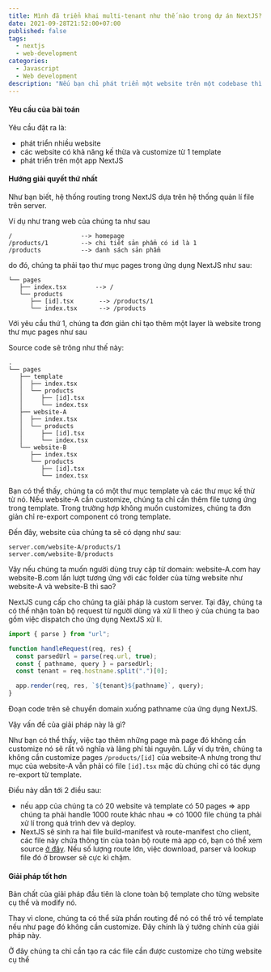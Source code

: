 ```yaml
---
title: Mình đã triển khai multi-tenant như thế nào trong dự án NextJS?
date: 2021-09-28T21:52:00+07:00
published: false
tags:
  - nextjs
  - web-development
categories:
  - Javascript
  - Web development
description: "Nếu bạn chỉ phát triển một website trên một codebase thì mọi chuyện thật đơn giản với đa số các web framework nhưng sẽ thế nào nếu bạn muốn phát triển cả một hệ thống các website chỉ với một codebase, cụ thể là trong NextJS. Đây là bài toán mình đã gặp phải trong công ty và đây là bài chia sẻ về hướng giải quyết của mình với vấn đề multi-tenant trong NextJS."
---
```


#### Yêu cầu của bài toán

Yêu cầu đặt ra là:

- phát triển nhiều website
- các website có khả năng kế thừa và customize từ 1 template
- phát triển trên một app NextJS

#### Hướng giải quyết thứ nhất

Như bạn biết, hệ thống routing trong NextJS dựa trên hệ thống quản lí file trên server.

Ví dụ như trang web của chúng ta như sau

```
/                   --> homepage
/products/1         --> chi tiết sản phẩm có id là 1
/products           --> danh sách sản phẩm
```

do đó, chúng ta phải tạo thư mục pages trong ứng dụng NextJS như sau:

```
└── pages
   ├── index.tsx        --> /
   └── products
      ├── [id].tsx       --> /products/1
      └── index.tsx      --> /products
```

Với yêu cầu thứ 1, chúng ta đơn giản chỉ tạo thêm một layer là website trong thư mục pages như sau

Source code sẽ trông như thế này:

```
.
└── pages
   ├── template
   │  ├── index.tsx
   │  └── products
   │     ├── [id].tsx
   │     └── index.tsx
   ├── website-A
   │  ├── index.tsx
   │  └── products
   │     ├── [id].tsx
   │     └── index.tsx
   └── website-B
      ├── index.tsx
      └── products
         ├── [id].tsx
         └── index.tsx
```

Bạn có thể thấy, chúng ta có một thư mục template và các thư mục kế thừ từ nó. Nếu website-A cần customize, chúng ta chỉ cần thêm file tương ứng trong template. Trong trường hợp không muốn customizes, chúng ta đơn giản chỉ re-export component có trong template.

Đến đây, website của chúng ta sẽ có dạng như sau:

```
server.com/website-A/products/1
server.com/website-B/products
```

Vậy nếu chúng ta muốn người dùng truy cập từ domain: website-A.com hay website-B.com lần lượt tương ứng với các folder của từng website như website-A và website-B thì sao?

NextJS cung cấp cho chúng ta giải pháp là custom server. Tại đây, chúng ta có thể nhận toàn bộ request từ người dùng và xử lí theo ý của chúng ta bao gồm việc dispatch cho ứng dụng NextJS xử lí.

```javascript
import { parse } from "url";

function handleRequest(req, res) {
  const parsedUrl = parse(req.url, true);
  const { pathname, query } = parsedUrl;
  const tenant = req.hostname.split(".")[0];

  app.render(req, res, `${tenant}${pathname}`, query);
}
```

Đoạn code trên sẽ chuyển domain xuống pathname của ứng dụng NextJS.

Vậy vấn đề của giải pháp này là gì?

Như bạn có thể thấy, việc tạo thêm những page mà page đó không cần customize nó sẽ rất vô nghĩa và lãng phí tài nguyên.
Lấy ví dụ trên, chúng ta không cần customize pages `/products/[id]` của website-A nhưng trong thư mục của website-A vẫn phải có file `[id].tsx` mặc dù chúng chỉ có tác dụng re-export từ template.

Điều này dẫn tới 2 điều sau:

- nếu app của chúng ta có 20 website và template có 50 pages => app chúng ta phải handle 1000 route khác nhau => có 1000 file chúng ta phải xử lí trong quá trình dev và deploy.
- NextJS sẽ sinh ra hai file build-manifest và route-manifest cho client, các file này chứa thông tin của toàn bộ route mà app có, bạn có thể xem source [ở đây](https://github.com/vercel/next.js/blob/v11.1.2/packages/next/build/webpack/plugins/build-manifest-plugin.ts). Nếu số lượng route lớn, việc download, parser và lookup file đó ở browser sẽ cực kì chậm.

#### Giải pháp tốt hơn

Bản chất của giải pháp đầu tiên là clone toàn bộ template cho từng website cụ thể và modify nó.

Thay vì clone, chúng ta có thể sửa phần routing để nó có thể trỏ về template nếu như page đó không cần customize. Đây chính là ý tưởng chính của giải pháp này.

Ở đây chúng ta chỉ cần tạo ra các file cần được customize cho từng website cụ thể
